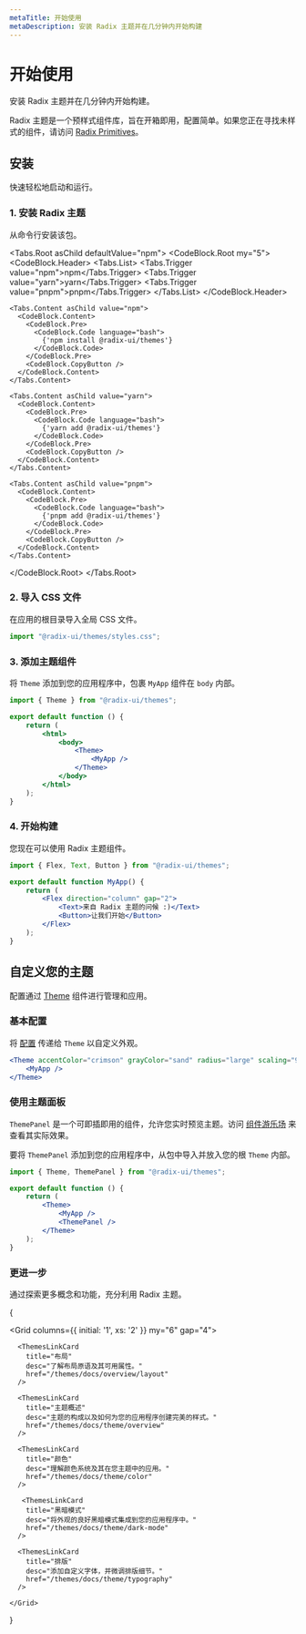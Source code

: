 ```yaml
---
metaTitle: 开始使用
metaDescription: 安装 Radix 主题并在几分钟内开始构建
---
```


# 开始使用

<Description>安装 Radix 主题并在几分钟内开始构建。</Description>

Radix 主题是一个预样式组件库，旨在开箱即用，配置简单。如果您正在寻找未样式的组件，请访问 [Radix Primitives](/primitives)。

## 安装

快速轻松地启动和运行。

### 1. 安装 Radix 主题

从命令行安装该包。

<Tabs.Root asChild defaultValue="npm">
  <CodeBlock.Root my="5">
    <CodeBlock.Header>
      <Tabs.List>
        <Tabs.Trigger value="npm">npm</Tabs.Trigger>
        <Tabs.Trigger value="yarn">yarn</Tabs.Trigger>
        <Tabs.Trigger value="pnpm">pnpm</Tabs.Trigger>
      </Tabs.List>
    </CodeBlock.Header>

    <Tabs.Content asChild value="npm">
      <CodeBlock.Content>
        <CodeBlock.Pre>
          <CodeBlock.Code language="bash">
            {'npm install @radix-ui/themes'}
          </CodeBlock.Code>
        </CodeBlock.Pre>
        <CodeBlock.CopyButton />
      </CodeBlock.Content>
    </Tabs.Content>

    <Tabs.Content asChild value="yarn">
      <CodeBlock.Content>
        <CodeBlock.Pre>
          <CodeBlock.Code language="bash">
            {'yarn add @radix-ui/themes'}
          </CodeBlock.Code>
        </CodeBlock.Pre>
        <CodeBlock.CopyButton />
      </CodeBlock.Content>
    </Tabs.Content>

    <Tabs.Content asChild value="pnpm">
      <CodeBlock.Content>
        <CodeBlock.Pre>
          <CodeBlock.Code language="bash">
            {'pnpm add @radix-ui/themes'}
          </CodeBlock.Code>
        </CodeBlock.Pre>
        <CodeBlock.CopyButton />
      </CodeBlock.Content>
    </Tabs.Content>

  </CodeBlock.Root>
</Tabs.Root>

### 2. 导入 CSS 文件

在应用的根目录导入全局 CSS 文件。

```ts
import "@radix-ui/themes/styles.css";
```

### 3. 添加主题组件

将 `Theme` 添加到您的应用程序中，包裹 `MyApp` 组件在 `body` 内部。

```jsx line=7,9
import { Theme } from "@radix-ui/themes";

export default function () {
	return (
		<html>
			<body>
				<Theme>
					<MyApp />
				</Theme>
			</body>
		</html>
	);
}
```

### 4. 开始构建

您现在可以使用 Radix 主题组件。

```jsx
import { Flex, Text, Button } from "@radix-ui/themes";

export default function MyApp() {
	return (
		<Flex direction="column" gap="2">
			<Text>来自 Radix 主题的问候 :)</Text>
			<Button>让我们开始</Button>
		</Flex>
	);
}
```

## 自定义您的主题

配置通过 [Theme](/themes/docs/components/theme) 组件进行管理和应用。

### 基本配置

将 [配置](/themes/docs/components/theme) 传递给 `Theme` 以自定义外观。

```jsx line=1
<Theme accentColor="crimson" grayColor="sand" radius="large" scaling="95%">
	<MyApp />
</Theme>
```

### 使用主题面板

`ThemePanel` 是一个可即插即用的组件，允许您实时预览主题。访问 [组件游乐场](/themes/playground) 来查看其实际效果。

要将 `ThemePanel` 添加到您的应用程序中，从包中导入并放入您的根 `Theme` 内部。

```jsx line=7
import { Theme, ThemePanel } from "@radix-ui/themes";

export default function () {
	return (
		<Theme>
			<MyApp />
			<ThemePanel />
		</Theme>
	);
}
```

### 更进一步

通过探索更多概念和功能，充分利用 Radix 主题。

{

  <Grid columns={{ initial: '1', xs: '2' }} my="6" gap="4">
      <ThemesLinkCard
        title="样式"
        desc="了解如何使用 Radix 主题进行样式和覆盖。"
        href="/themes/docs/overview/styling"
      />

      <ThemesLinkCard
        title="布局"
        desc="了解布局原语及其可用属性。"
        href="/themes/docs/overview/layout"
      />

      <ThemesLinkCard
        title="主题概述"
        desc="主题的构成以及如何为您的应用程序创建完美的样式。"
        href="/themes/docs/theme/overview"
      />

      <ThemesLinkCard
        title="颜色"
        desc="理解颜色系统及其在您主题中的应用。"
        href="/themes/docs/theme/color"
      />

       <ThemesLinkCard
        title="黑暗模式"
        desc="将外观的良好黑暗模式集成到您的应用程序中。"
        href="/themes/docs/theme/dark-mode"
      />

      <ThemesLinkCard
        title="排版"
        desc="添加自定义字体，并微调排版细节。"
        href="/themes/docs/theme/typography"
      />

    </Grid>

}